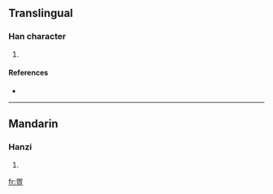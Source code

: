 ==Translingual==

===Han character===
{{Han char|rn=103|rad=疋|as=05|sn=10|four=|canj=弓卜人一 (NYOM)}}

# {{defn|Han|sort=疋05}}

====References====
* {{Han ref|kx=0767.201|dj=1177.210|hdz=42749.060|uh=758D|ud=30093}}

----

==Mandarin==

===Hanzi===
{{cmn-hanzi|pin=[[dàn]] ([[dan4]])|wg=tan<sup>4</sup>}}

# {{defn|Mandarin}}

[[fr:疍]]